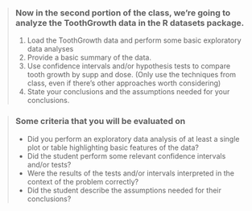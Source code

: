> ### Now in the second portion of the class, we're going to analyze the ToothGrowth data in the R datasets package.  
> 1. Load the ToothGrowth data and perform some basic exploratory data analyses  
> 2. Provide a basic summary of the data.  
> 3. Use confidence intervals and/or hypothesis tests to compare tooth growth by supp and dose. (Only use the techniques from class, even if there's other approaches worth considering)  
> 4. State your conclusions and the assumptions needed for your conclusions.

> ### Some criteria that you will be evaluated on
> * Did you  perform an exploratory data analysis of at least a single plot or table highlighting basic features of the data?  
> * Did the student perform some relevant confidence intervals and/or tests?  
> * Were the results of the tests and/or intervals interpreted in the context of the problem correctly?  
> * Did the student describe the assumptions needed for their conclusions?  
